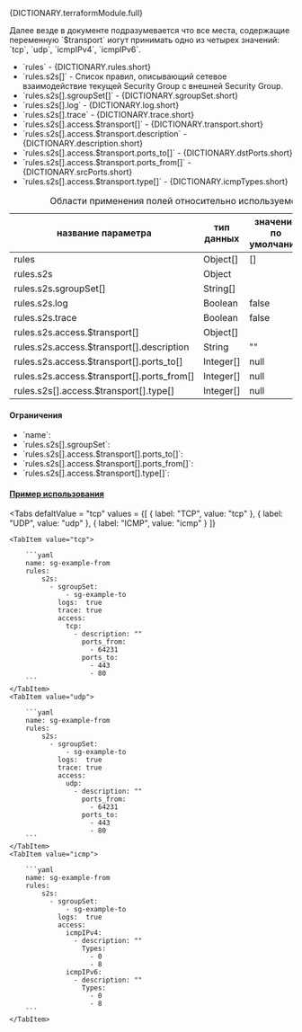 
<div className="paragraph">
  <p>{DICTIONARY.terraformModule.full}</p>
</div>
<div className="paragraph">
  Далее везде в документе подразумевается что все места, содержащие переменную `$transport` иогут принимать одно из
  четырех значений: `tcp`, `udp`, `icmpIPv4`, `icmpIPv6`.
</div>
<ul>
  <li className="text-justify">`rules` - {DICTIONARY.rules.short}</li>
  <li className="text-justify">
    `rules.s2s[]` - Список правил, описывающий сетевое взаимодействие текущей Security Group с внешней Security Group.
  </li>
  <li className="text-justify">`rules.s2s[].sgroupSet[]` - {DICTIONARY.sgroupSet.short}</li>
  <li className="text-justify">`rules.s2s[].log` - {DICTIONARY.log.short}</li>
  <li className="text-justify">`rules.s2s[].trace` - {DICTIONARY.trace.short}</li>
  <li className="text-justify">`rules.s2s[].access.$transport[]` - {DICTIONARY.transport.short}</li>
  <li className="text-justify">`rules.s2s[].access.$transport.description` - {DICTIONARY.description.short}</li>
  <li className="text-justify">`rules.s2s[].access.$transport.ports_to[]` - {DICTIONARY.dstPorts.short}</li>
  <li className="text-justify">`rules.s2s[].access.$transport.ports_from[]` - {DICTIONARY.srcPorts.short}</li>
  <li className="text-justify">`rules.s2s[].access.$transport.type[]` - {DICTIONARY.icmpTypes.short}</li>
</ul>

<div className="scrollable-x">
  <table>
    <caption>Области применения полей относительно используемого протокола</caption>
    <thead>
      <tr>
        <th rowSpan="2">название параметра</th>
        <th rowSpan="2">тип данных</th>
        <th rowSpan="2">значение по умолчанию</th>
        <th colSpan="3">transport*</th>
      </tr>
      <tr>
        <th>TCP</th>
        <th>UDP</th>
        <th>ICMP</th>
      </tr>
    </thead>
    <tbody>
      <tr>
        <td>rules</td>
        <td>Object[]</td>
        <td>[]</td>
        <td className="green center">✔</td>
        <td className="green center">✔</td>
        <td className="green center">✔</td>
      </tr>
      <tr>
        <td>rules.s2s</td>
        <td>Object</td>
        <td></td>
        <td className="green center">✔</td>
        <td className="green center">✔</td>
        <td className="green center">✔</td>
      </tr>
      <tr>
        <td>rules.s2s.sgroupSet[]</td>
        <td>String[]</td>
        <td></td>
        <td className="green center">✔</td>
        <td className="green center">✔</td>
        <td className="green center">✔</td>
      </tr>
      <tr>
        <td>rules.s2s.log</td>
        <td>Boolean</td>
        <td>false</td>
        <td className="green center">✔</td>
        <td className="green center">✔</td>
        <td className="green center">✔</td>
      </tr>
      <tr>
        <td>rules.s2s.trace</td>
        <td>Boolean</td>
        <td>false</td>
        <td className="green center">✔</td>
        <td className="green center">✔</td>
        <td className="green center">✔</td>
      </tr>
      <tr>
        <td>rules.s2s.access.$transport[]</td>
        <td>Object[]</td>
        <td></td>
        <td className="green center">✔</td>
        <td className="green center">✔</td>
        <td className="green center">✔</td>
      </tr>
      <tr>
        <td>rules.s2s.access.$transport[].description</td>
        <td>String</td>
        <td>&quot;&quot;</td>
        <td className="green center">✔</td>
        <td className="green center">✔</td>
        <td className="green center">✔</td>
      </tr>
      <tr>
        <td>rules.s2s.access.$transport[].ports_to[]</td>
        <td>Integer[]</td>
        <td>null</td>
        <td className="green center">✔</td>
        <td className="green center">✔</td>
        <td className="green center"></td>
      </tr>
      <tr>
        <td>rules.s2s.access.$transport[].ports_from[]</td>
        <td>Integer[]</td>
        <td>null</td>
        <td className="green center">✔</td>
        <td className="green center">✔</td>
        <td className="green center"></td>
      </tr>
      <tr>
        <td>rules.s2s[].access.$transport[].type[]</td>
        <td>Integer[]</td>
        <td>null</td>
        <td className="green center"></td>
        <td className="green center"></td>
        <td className="green center">✔</td>
      </tr>
    </tbody>
  </table>
</div>

<h4 className="custom-heading">Ограничения</h4>

<ul>
  <li>
    `name`:
    <Restrictions data={RESTRICTIONS.name} />
  </li>
  <li>
    `rules.s2s[].sgroupSet`:
    <Restrictions data={RESTRICTIONS.sgroupSet} />
  </li>
  <li>
    `rules.s2s[].access.$transport[].ports_to[]`:
    <Restrictions data={RESTRICTIONS.dstPorts} />
  </li>
  <li>
    `rules.s2s[].access.$transport[].ports_from[]`:
    <Restrictions data={RESTRICTIONS.srcPorts} />
  </li>
  <li>
    `rules.s2s[].access.$transport[].type[]`:
    <Restrictions data={RESTRICTIONS.icmpType} />
  </li>
</ul>

<h4 className="custom-heading">
  <a href="https://github.com/H-BF/swarm-spec-template/blob/master/spec/sg-local-example.yaml#L29">
    Пример использования
  </a>
</h4>

<Tabs
    defaltValue = "tcp"
    values = {[
        { label: "TCP", value: "tcp" },
        { label: "UDP", value: "udp" },
        { label: "ICMP", value: "icmp" }
    ]}
>
    <TabItem value="tcp">

        ```yaml
        name: sg-example-from
        rules:
            s2s:
              - sgroupSet:
                  - sg-example-to
                logs:  true
                trace: true
                access:
                  tcp:
                    - description: ""
                      ports_from:
                        - 64231
                      ports_to:
                        - 443
                        - 80
        ```
    </TabItem>
    <TabItem value="udp">

        ```yaml
        name: sg-example-from
        rules:
            s2s:
              - sgroupSet:
                  - sg-example-to
                logs:  true
                trace: true
                access:
                  udp:
                    - description: ""
                      ports_from:
                        - 64231
                      ports_to:
                        - 443
                        - 80
        ```
    </TabItem>
    <TabItem value="icmp">

        ```yaml
        name: sg-example-from
        rules:
            s2s:
              - sgroupSet:
                  - sg-example-to
                logs:  true
                access:
                  icmpIPv4:
                    - description: ""
                      Types:
                        - 0
                        - 8
                  icmpIPv6:
                    - description: ""
                      Types:
                        - 0
                        - 8
        ```
    </TabItem>

</Tabs>
